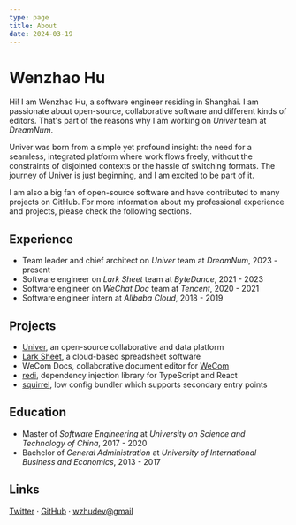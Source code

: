 ```yaml
---
type: page
title: About
date: 2024-03-19
---
```


# Wenzhao Hu

Hi! I am Wenzhao Hu, a software engineer residing in Shanghai. I am passionate about open-source, collaborative software and different kinds of editors. That's part of the reasons why I am working on _Univer_ team at _DreamNum_. 

Univer was born from a simple yet profound insight: the need for a seamless, integrated platform where work flows freely, without the constraints of disjointed contexts or the hassle of switching formats. The journey of Univer is just beginning, and I am excited to be part of it.

I am also a big fan of open-source software and have contributed to many projects on GitHub. For more information about my professional experience and projects, please check the following sections.

## Experience

- Team leader and chief architect on _Univer_ team at _DreamNum_, 2023 - present
- Software engineer on _Lark Sheet_ team at _ByteDance_, 2021 - 2023
- Software engineer on _WeChat Doc_ team at _Tencent_, 2020 - 2021
- Software engineer intern at _Alibaba Cloud_, 2018 - 2019

## Projects

- [Univer](https://github.com/dream-num/univer), an open-source collaborative and data platform
- [Lark Sheet](https://www.larksuite.com/en_us/product/creation), a cloud-based spreadsheet software
- WeCom Docs, collaborative document editor for [WeCom](https://work.weixin.qq.com/)
- [redi](https://redi.wendell.fun), dependency injection library for TypeScript and React
- [squirrel](https://github.com/wzhudev/squirrel), low config bundler which supports secondary entry points

## Education

- Master of _Software Engineering_ at _University on Science and Technology of China_, 2017 - 2020
- Bachelor of _General Administration_ at _University of International Business and Economics_, 2013 - 2017

## Links

[Twitter](https://twitter.com/wzhudev) · [GitHub](https://github.com/wzhudev) · [wzhudev@gmail](mailto:wzhudev@gmail.com)

